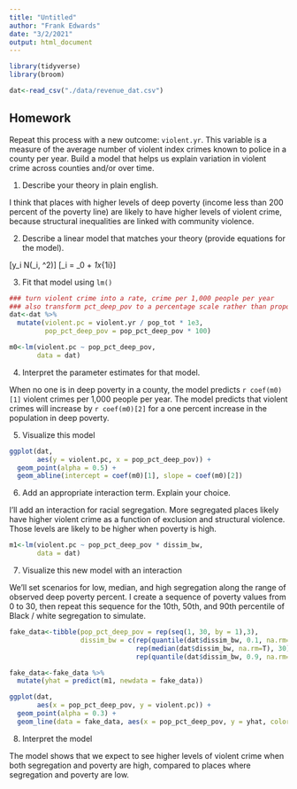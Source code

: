 ```yaml
---
title: "Untitled"
author: "Frank Edwards"
date: "3/2/2021"
output: html_document
---
```


```r
library(tidyverse)
library(broom)

dat<-read_csv("./data/revenue_dat.csv")
```

## Homework

Repeat this process with a new outcome: `violent.yr`. This variable is a measure of the average number of violent index crimes known to police in a county per year. Build a model that helps us explain variation in violent crime across counties and/or over time. 

1. Describe your theory in plain english.

I think that places with higher levels of deep poverty (income less than 200 percent of the poverty line) are likely to have higher levels of violent crime, because structural inequalities are linked with community violence.

2. Describe a linear model that matches your theory (provide equations for the model).

\[y_i \sim N(\mu_i, \sigma^2)\]
\[\mu_i = \beta_0 + \beta_1x_{1i}\]

3. Fit that model using `lm()`

```r
### turn violent crime into a rate, crime per 1,000 people per year
### also transform pct_deep_pov to a percentage scale rather than proportion
dat<-dat %>% 
  mutate(violent.pc = violent.yr / pop_tot * 1e3,
         pop_pct_deep_pov = pop_pct_deep_pov * 100)

m0<-lm(violent.pc ~ pop_pct_deep_pov,
       data = dat)
```


4. Interpret the parameter estimates for that model. 

When no one is in deep poverty in a county, the model predicts `r coef(m0)[1]` violent crimes per 1,000 people per year. The model predicts that violent crimes will increase by `r coef(m0)[2]` for a one percent increase in the population in deep poverty. 


5. Visualize this model

```r
ggplot(dat,
       aes(y = violent.pc, x = pop_pct_deep_pov)) + 
  geom_point(alpha = 0.5) + 
  geom_abline(intercept = coef(m0)[1], slope = coef(m0)[2])
```

6. Add an appropriate interaction term. Explain your choice.

I'll add an interaction for racial segregation. More segregated places likely have higher violent crime as a function of exclusion and structural violence. Those levels are likely to be higher when poverty is high.

```r
m1<-lm(violent.pc ~ pop_pct_deep_pov * dissim_bw,
       data = dat)
```

7. Visualize this new model with an interaction

We'll set scenarios for low, median, and high segregation along the range of observed deep poverty percent. I create a sequence of poverty values from 0 to 30, then repeat this sequence for the 10th, 50th, and 90th percentile of Black / white segregation to simulate.

```r
fake_data<-tibble(pop_pct_deep_pov = rep(seq(1, 30, by = 1),3),
                  dissim_bw = c(rep(quantile(dat$dissim_bw, 0.1, na.rm=T), 30),
                                rep(median(dat$dissim_bw, na.rm=T), 30),
                                rep(quantile(dat$dissim_bw, 0.9, na.rm=T), 30)))

fake_data<-fake_data %>% 
  mutate(yhat = predict(m1, newdata = fake_data))

ggplot(dat,
       aes(x = pop_pct_deep_pov, y = violent.pc)) + 
  geom_point(alpha = 0.3) + 
  geom_line(data = fake_data, aes(x = pop_pct_deep_pov, y = yhat, color = factor(dissim_bw)))
```


8. Interpret the model 

The model shows that we expect to see higher levels of violent crime when both segregation and poverty are high, compared to places where segregation and poverty are low.